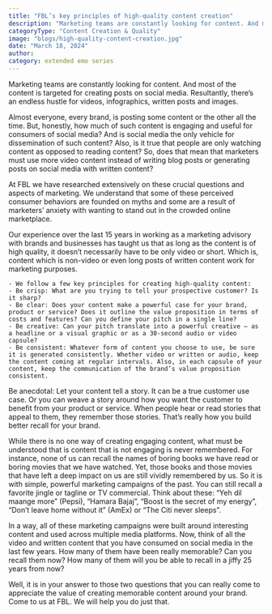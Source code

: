 ```yaml
---
title: "FBL’s key principles of high-quality content creation"
description: "Marketing teams are constantly looking for content. And most of the content is targeted for creating posts on social media."
categoryType: "Content Creation & Quality"
image: "blogs/high-quality-content-creation.jpg"
date: "March 18, 2024"
author:
category: extended emo series
---
```


Marketing teams are constantly looking for content. And most of the content is targeted for creating posts on social media. Resultantly, there’s an endless hustle for videos, infographics, written posts and images.

Almost everyone, every brand, is posting some content or the other all the time. But, honestly, how much of such content is engaging and useful for consumers of social media? And is social media the only vehicle for dissemination of such content? Also, is it true that people are only watching content as opposed to reading content? So, does that mean that marketers must use more video content instead of writing blog posts or generating posts on social media with written content?

At FBL we have researched extensively on these crucial questions and aspects of marketing. We understand that some of these perceived consumer behaviors are founded on myths and some are a result of marketers’ anxiety with wanting to stand out in the crowded online marketplace.

Our experience over the last 15 years in working as a marketing advisory with brands and businesses has taught us that as long as the content is of high quality, it doesn’t necessarily have to be only video or short. Which is, content which is non-video or even long posts of written content work for marketing purposes.

    - We follow a few key principles for creating high-quality content:
    - Be crisp: What are you trying to tell your prospective customer? Is it sharp?
    - Be clear: Does your content make a powerful case for your brand, product or service? Does it outline the value proposition in terms of costs and features? Can you define your pitch in a single line?
    - Be creative: Can your pitch translate into a powerful creative – as a headline or a visual graphic or as a 30-second audio or video capsule?
    - Be consistent: Whatever form of content you choose to use, be sure it is generated consistently. Whether video or written or audio, keep the content coming at regular intervals. Also, in each capsule of your content, keep the communication of the brand’s value proposition consistent.

Be anecdotal: Let your content tell a story. It can be a true customer use case. Or you can weave a story around how you want the customer to benefit from your product or service. When people hear or read stories that appeal to them, they remember those stories. That’s really how you build better recall for your brand.

While there is no one way of creating engaging content, what must be understood that is content that is not engaging is never remembered. For instance, none of us can recall the names of boring books we have read or boring movies that we have watched. Yet, those books and those movies that have left a deep impact on us are still vividly remembered by us. So it is with simple, powerful marketing campaigns of the past. You can still recall a favorite jingle or tagline or TV commercial. Think about these: “Yeh dil maange more” (Pepsi), “Hamara Bajaj”, “Boost is the secret of my energy”, “Don’t leave home without it” (AmEx) or “The Citi never sleeps”.

In a way, all of these marketing campaigns were built around interesting content and used across multiple media platforms.
Now, think of all the video and written content that you have consumed on social media in the last few years. How many of them have been really memorable? Can you recall them now? How many of them will you be able to recall in a jiffy 25 years from now?

Well, it is in your answer to those two questions that you can really come to appreciate the value of creating memorable content around your brand. Come to us at FBL. We will help you do just that.
